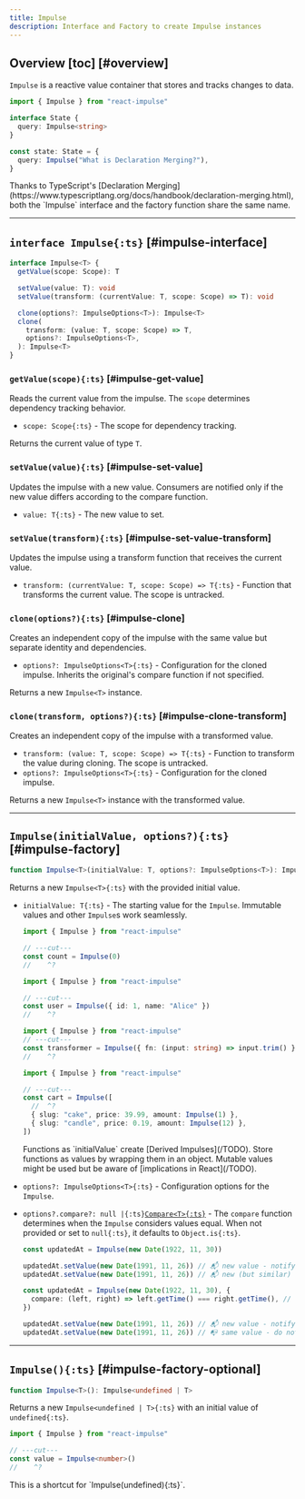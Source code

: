 ```yaml
---
title: Impulse
description: Interface and Factory to create Impulse instances
---
```


## Overview [toc] [#overview]

<p id="overview" className="-mb-5 scroll-mt-100" />

`Impulse` is a reactive value container that stores and tracks changes to data.

```ts
import { Impulse } from "react-impulse"

interface State {
  query: Impulse<string>
}

const state: State = {
  query: Impulse("What is Declaration Merging?"),
}
```

<Callout>
  Thanks to TypeScript's [Declaration
  Merging](https://www.typescriptlang.org/docs/handbook/declaration-merging.html),
  both the `Impulse` interface and the factory function share the same name.
</Callout>

---

## `interface Impulse{:ts}` [#impulse-interface]

```ts
interface Impulse<T> {
  getValue(scope: Scope): T

  setValue(value: T): void
  setValue(transform: (currentValue: T, scope: Scope) => T): void

  clone(options?: ImpulseOptions<T>): Impulse<T>
  clone(
    transform: (value: T, scope: Scope) => T,
    options?: ImpulseOptions<T>,
  ): Impulse<T>
}
```

### `getValue(scope){:ts}` [#impulse-get-value]

Reads the current value from the impulse. The `scope` determines dependency tracking behavior.

- `scope: Scope{:ts}` - The scope for dependency tracking.

Returns the current value of type `T`.

### `setValue(value){:ts}` [#impulse-set-value]

Updates the impulse with a new value. Consumers are notified only if the new value differs according to the compare function.

- `value: T{:ts}` - The new value to set.

### `setValue(transform){:ts}` [#impulse-set-value-transform]

Updates the impulse using a transform function that receives the current value.

- `transform: (currentValue: T, scope: Scope) => T{:ts}` - Function that transforms the current value. The scope is untracked.

### `clone(options?){:ts}` [#impulse-clone]

Creates an independent copy of the impulse with the same value but separate identity and dependencies.

- `options?: ImpulseOptions<T>{:ts}` - Configuration for the cloned impulse. Inherits the original's compare function if not specified.

Returns a new `Impulse<T>` instance.

### `clone(transform, options?){:ts}` [#impulse-clone-transform]

Creates an independent copy of the impulse with a transformed value.

- `transform: (value: T, scope: Scope) => T{:ts}` - Function to transform the value during cloning. The scope is untracked.
- `options?: ImpulseOptions<T>{:ts}` - Configuration for the cloned impulse.

Returns a new `Impulse<T>` instance with the transformed value.

---

## `Impulse(initialValue, options?){:ts}` [#impulse-factory]

```ts
function Impulse<T>(initialValue: T, options?: ImpulseOptions<T>): Impulse<T>
```

Returns a new `Impulse<T>{:ts}` with the provided initial value.

- `initialValue: T{:ts}` - The starting value for the `Impulse`. Immutable values and other `Impulse`s work seamlessly.

  ```ts twoslash tab="Primitive"
  import { Impulse } from "react-impulse"

  // ---cut---
  const count = Impulse(0)
  //    ^?
  ```

  ```ts twoslash tab="Object"
  import { Impulse } from "react-impulse"

  // ---cut---
  const user = Impulse({ id: 1, name: "Alice" })
  //    ^?
  ```

  ```ts twoslash tab="Function"
  import { Impulse } from "react-impulse"
  // ---cut---
  const transformer = Impulse({ fn: (input: string) => input.trim() })
  //    ^?
  ```

  ```ts twoslash tab="Nested Impulses"
  import { Impulse } from "react-impulse"

  // ---cut---
  const cart = Impulse([
    //  ^?
    { slug: "cake", price: 39.99, amount: Impulse(1) },
    { slug: "candle", price: 0.19, amount: Impulse(12) },
  ])
  ```

  <Callout>
    Functions as `initialValue` create [Derived Impulses](/TODO). Store
    functions as values by wrapping them in an object.
  </Callout>

  <Callout type="warn">
    Mutable values might be used but be aware of [implications in React](/TODO).
  </Callout>

- `options?: ImpulseOptions<T>{:ts}` - Configuration options for the `Impulse`.
- `options?.compare?: null |{:ts}`[`Compare<T>{:ts}`](/docs/reference/compare) - The `compare` function determines when the `Impulse` considers values equal.
  When not provided or set to `null{:ts}`, it defaults to `Object.is{:ts}`.

  ```ts tab="Default compare"
  const updatedAt = Impulse(new Date(1922, 11, 30))

  updatedAt.setValue(new Date(1991, 11, 26)) // 📬 new value - notify consumers
  updatedAt.setValue(new Date(1991, 11, 26)) // 📬 new (but similar) value - notify consumers
  ```

  ```ts tab="Custom compare"
  const updatedAt = Impulse(new Date(1922, 11, 30), {
    compare: (left, right) => left.getTime() === right.getTime(), // [!code ++]
  })

  updatedAt.setValue(new Date(1991, 11, 26)) // 📬 new value - notify consumers
  updatedAt.setValue(new Date(1991, 11, 26)) // 📭 same value - do not notify consumers // [!code highlight]
  ```

---

## `Impulse(){:ts}` [#impulse-factory-optional]

```ts
function Impulse<T>(): Impulse<undefined | T>
```

Returns a new `Impulse<undefined | T>{:ts}` with an initial value of `undefined{:ts}`.

```ts twoslash
import { Impulse } from "react-impulse"

// ---cut---
const value = Impulse<number>()
//    ^?
```

<Callout>
  This is a shortcut for `Impulse<undefined | T>(undefined){:ts}`.
</Callout>
